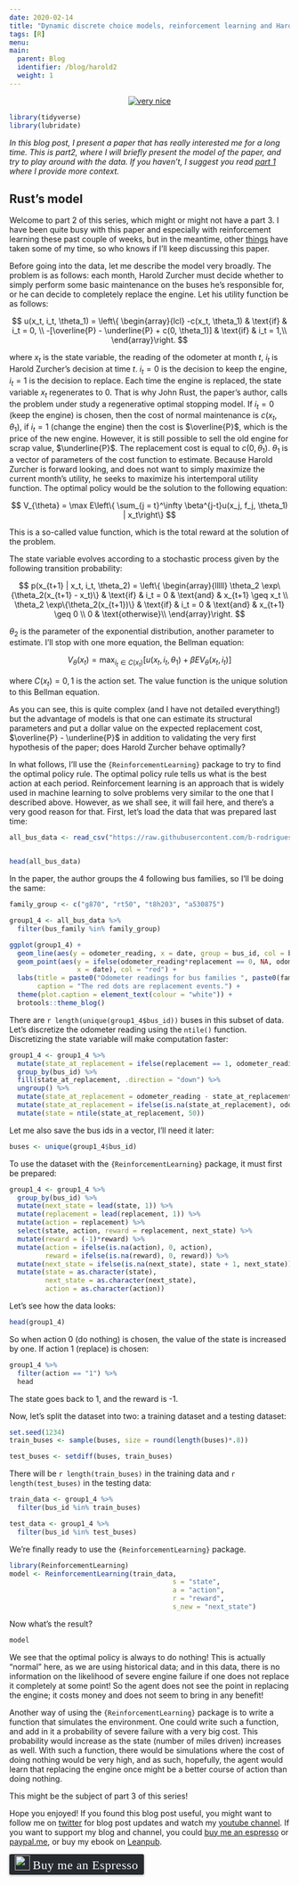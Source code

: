 ```yaml
---
date: 2020-02-14
title: "Dynamic discrete choice models, reinforcement learning and Harold, part 2"
tags: [R]
menu:
main:
  parent: Blog
  identifier: /blog/harold2
  weight: 1
---
```


<div style="text-align:center;">
<a href="https://youtu.be/ZwRuneeLsCQ?t=229">
  <img src="/img/bus.jpg" title = "very nice"></a>
</div>

<script src="https://polyfill.io/v3/polyfill.min.js?features=es6"></script>
<script id="MathJax-script" async src="https://cdn.jsdelivr.net/npm/mathjax@3/es5/tex-mml-chtml.js"></script>

```r
library(tidyverse)
library(lubridate)
```

*In this blog post, I present a paper that has really interested me for a long time. This is part2,
where I will briefly present the model of the paper, and try to play around with the data. 
If you haven't, I suggest you read 
[part 1](https://www.brodrigues.co/blog/2020-01-26-harold/) where I provide more context.*

## Rust's model

Welcome to part 2 of this series, which might or might not have a part 3. I have been quite busy
with this paper and especially with reinforcement learning these past couple of weeks, but in the
meantime, other [things](https://www.youtube.com/channel/UCTZXht1RTL2Duc3eU8MYGzQ) have taken
some of my time, so who knows if I'll keep discussing this paper.

Before going into the data, let me describe the model very broadly. 
The problem is as follows: each month, Harold Zurcher must decide whether to simply perform some 
basic maintenance on the buses he's responsible for, or he can decide to completely replace the 
engine. Let his utility function be as follows:

$$
u(x_t, i_t, \theta_1) = \left\{
\begin{array}{lcl}
-c(x_t, \theta_1) & \text{if} & i_t = 0, \\
-[\overline{P} - \underline{P} + c(0, \theta_1)] & \text{if} & i_t = 1,\\
\end{array}\right.
$$

where $x_t$ is the state variable, the reading of the odometer at month $t$, $i_t$ is Harold Zurcher's
decision at time $t$. $i_t = 0$ is the decision to keep the engine, $i_t = 1$ is the decision to
replace. Each time the engine is replaced, the state variable $x_t$ regenerates to 0. That is why
John Rust, the paper's author, calls the problem under study a regenerative optimal stopping model.
If $i_t = 0$ (keep the engine) is chosen, then the cost of normal maintenance is $c(x_t, \theta_1)$,
if $i_t = 1$ (change the engine) then the cost is $\overline{P}$, which is the price of the new 
engine. However, it is still possible to sell the old engine for scrap value, $\underline{P}$. The
replacement cost is equal to $c(0, \theta_1)$. $\theta_1$ is a vector of parameters of the 
cost function to estimate.
Because Harold Zurcher is forward looking, and does not want to simply maximize the current month's 
utility, he seeks to maximize his intertemporal utility function. The optimal policy would be the 
solution to the following equation: 

$$
V_{\theta} = \max E\left\{ \sum_{j = t}^\infty \beta^{j-t}u(x_j, f_j, \theta_1) | x_t\right\}
$$

This is a so-called value function, which is the total reward at the solution of the problem.

The state variable evolves according to a stochastic process given by the following transition
probability:

$$
p(x_{t+1} | x_t, i_t, \theta_2) = \left\{
\begin{array}{lllll}
\theta_2 \exp\{\theta_2(x_{t+1} - x_t)\} & \text{if} & i_t = 0 & \text{and} & x_{t+1} \geq x_t \\
\theta_2 \exp\{\theta_2(x_{t+1})\} & \text{if} & i_t = 0 & \text{and} & x_{t+1} \geq 0 \\
0 & \text{otherwise}\\
\end{array}\right.
$$

$\theta_2$ is the parameter of the exponential distribution, another parameter to estimate.
I'll stop with one more equation, the Bellman equation:

$$
V_\theta(x_t) = \max_{i_t \in C(x_t)} [u(x_t, i_t, \theta_1) + \beta EV_\theta(x_t, i_t)]
$$

where $C(x_t) = {0, 1}$ is the action set. The value function is the unique solution to this Bellman equation.

As you can see, this is quite complex (and I have not detailed everything!) but the advantage
of models is that one can estimate its structural parameters and put a dollar value on the expected
replacement cost, $\overline{P} - \underline{P}$ in addition to validating the very first 
hypothesis of the paper; does Harold Zurcher behave optimally?

In what follows, I'll use the `{ReinforcementLearning}` package to try to find the optimal policy rule.
The optimal policy rule tells us what is the best action at each period. Reinforcement learning is
an approach that is widely used in machine learning to solve problems very similar to the one that
I described above. However, as we shall see, it will fail here, and there's a very good reason
for that. First, let's load the data that was prepared last time:

```r
all_bus_data <- read_csv("https://raw.githubusercontent.com/b-rodrigues/rust/ee15fb87fc4ba5db28d055c97a898b328725f53c/datasets/processed_data/all_buses.csv")


head(all_bus_data)
```

In the paper, the author groups the 4 following bus families, so I'll be doing the same:

```r
family_group <- c("g870", "rt50", "t8h203", "a530875")

group1_4 <- all_bus_data %>%
  filter(bus_family %in% family_group)

ggplot(group1_4) + 
  geom_line(aes(y = odometer_reading, x = date, group = bus_id, col = bus_family)) + 
  geom_point(aes(y = ifelse(odometer_reading*replacement == 0, NA, odometer_reading*replacement), 
                 x = date), col = "red") +
  labs(title = paste0("Odometer readings for bus families ", paste0(family_group, collapse = ", ")),
       caption = "The red dots are replacement events.") + 
  theme(plot.caption = element_text(colour = "white")) +
  brotools::theme_blog()
```

There are `r length(unique(group1_4$bus_id))` buses in this subset of data. Let's discretize 
the odometer reading using the `ntile()` function. Discretizing the state variable will make 
computation faster:

```r
group1_4 <- group1_4 %>%  
  mutate(state_at_replacement = ifelse(replacement == 1, odometer_reading, NA)) %>%
  group_by(bus_id) %>%
  fill(state_at_replacement, .direction = "down") %>%
  ungroup() %>%  
  mutate(state_at_replacement = odometer_reading - state_at_replacement) %>%
  mutate(state_at_replacement = ifelse(is.na(state_at_replacement), odometer_reading, state_at_replacement)) %>%  
  mutate(state = ntile(state_at_replacement, 50))
```

Let me also save the bus ids in a vector, I'll need it later:

```r
buses <- unique(group1_4$bus_id)
```

To use the dataset with the `{ReinforcementLearning}` package, it must first be prepared:

```r
group1_4 <- group1_4 %>%
  group_by(bus_id) %>%  
  mutate(next_state = lead(state, 1)) %>%
  mutate(replacement = lead(replacement, 1)) %>%  
  mutate(action = replacement) %>% 
  select(state, action, reward = replacement, next_state) %>%
  mutate(reward = (-1)*reward) %>%
  mutate(action = ifelse(is.na(action), 0, action),
         reward = ifelse(is.na(reward), 0, reward)) %>%  
  mutate(next_state = ifelse(is.na(next_state), state + 1, next_state)) %>% 
  mutate(state = as.character(state),
         next_state = as.character(next_state),
         action = as.character(action)) 
```

Let's see how the data looks:

```r
head(group1_4)
```

So when action 0 (do nothing) is chosen, the value of the state is increased by one. If action
1 (replace) is chosen:

```r
group1_4 %>%
  filter(action == "1") %>%
  head
```

The state goes back to 1, and the reward is -1. 

Now, let's split the dataset into two: a training dataset and a testing dataset:

```r
set.seed(1234)
train_buses <- sample(buses, size = round(length(buses)*.8))

test_buses <- setdiff(buses, train_buses)
```

There will be `r length(train_buses)` in the training data and `r length(test_buses)` in the 
testing data:


```r
train_data <- group1_4 %>%
  filter(bus_id %in% train_buses)

test_data <- group1_4 %>%
  filter(bus_id %in% test_buses)
```

We're finally ready to use the `{ReinforcementLearning}` package.

```r
library(ReinforcementLearning)
model <- ReinforcementLearning(train_data,
                                         s = "state",
                                         a = "action",
                                         r = "reward",
                                         s_new = "next_state")
```

Now what's the result?

```r
model
```

We see that the optimal policy is always to do nothing! This is actually "normal" here, as we are using historical
data; and in this data, there is no information on the likelihood of severe engine failure if one
does not replace it completely at some point! So the agent does not see the point in replacing the
engine; it costs money and does not seem to bring in any benefit!

Another way of using the `{ReinforcementLearning}` package
is to write a function that simulates the environment. One could write such a function, and add in it
a probability of severe failure with a very big cost. This probability would increase as the state 
(number of miles driven) increases as well. With such a function, there would be simulations where
the cost of doing nothing would be very high, and as such, hopefully, the agent would learn that
replacing the engine once might be a better course of action than doing nothing.

This might be the subject of part 3 of this series!

Hope you enjoyed! If you found this blog post useful, you might want to follow 
me on [twitter](https://www.twitter.com/brodriguesco) for blog post updates and watch my 
[youtube channel](https://www.youtube.com/channel/UCTZXht1RTL2Duc3eU8MYGzQ). If you want to support
my blog and channel, you could [buy me an espresso](https://www.buymeacoffee.com/brodriguesco) or
[paypal.me](https://www.paypal.me/brodriguesco), or buy my ebook on [Leanpub](https://leanpub.com/modern_tidyverse).

<style>.bmc-button img{width: 27px !important;margin-bottom: 1px !important;box-shadow: none !important;border: none !important;vertical-align: middle !important;}.bmc-button{line-height: 36px !important;height:37px !important;text-decoration: none !important;display:inline-flex !important;color:#ffffff !important;background-color:#272b30 !important;border-radius: 3px !important;border: 1px solid transparent !important;padding: 1px 9px !important;font-size: 22px !important;letter-spacing:0.6px !important;box-shadow: 0px 1px 2px rgba(190, 190, 190, 0.5) !important;-webkit-box-shadow: 0px 1px 2px 2px rgba(190, 190, 190, 0.5) !important;margin: 0 auto !important;font-family:'Cookie', cursive !important;-webkit-box-sizing: border-box !important;box-sizing: border-box !important;-o-transition: 0.3s all linear !important;-webkit-transition: 0.3s all linear !important;-moz-transition: 0.3s all linear !important;-ms-transition: 0.3s all linear !important;transition: 0.3s all linear !important;}.bmc-button:hover, .bmc-button:active, .bmc-button:focus {-webkit-box-shadow: 0px 1px 2px 2px rgba(190, 190, 190, 0.5) !important;text-decoration: none !important;box-shadow: 0px 1px 2px 2px rgba(190, 190, 190, 0.5) !important;opacity: 0.85 !important;color:#82518c !important;}</style><link href="https://fonts.googleapis.com/css?family=Cookie" rel="stylesheet"><a class="bmc-button" target="_blank" href="https://www.buymeacoffee.com/brodriguesco"><img src="https://www.buymeacoffee.com/assets/img/BMC-btn-logo.svg" alt="Buy me an Espresso"><span style="margin-left:5px">Buy me an Espresso</span></a>


